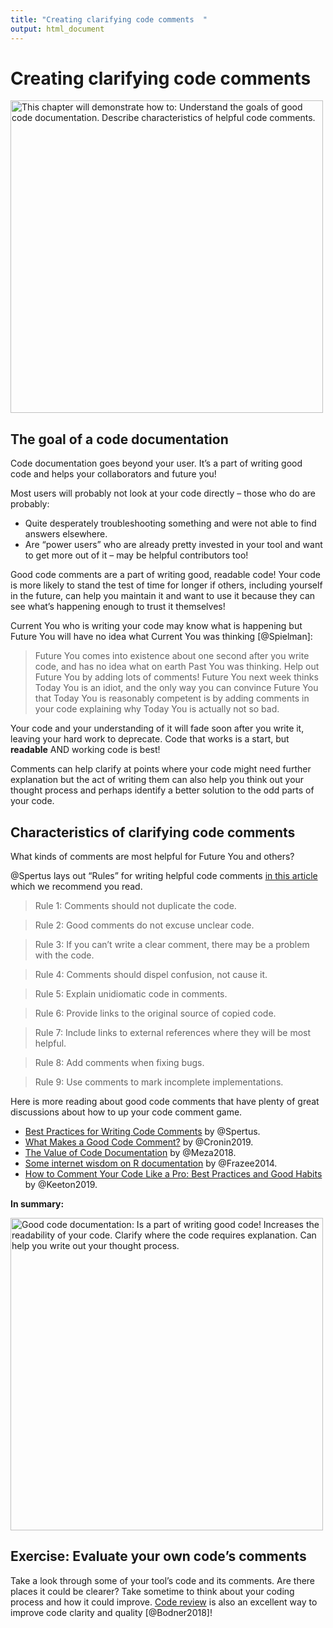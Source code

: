 ```yaml
---
title: "Creating clarifying code comments  "
output: html_document
---
```


# Creating clarifying code comments

<img src="https://docs.google.com/presentation/d/1cd434bkLer_CJ04GzpsZwzeEA9gjc5Ho6QimiHPbyEg/export/png?id=1cd434bkLer_CJ04GzpsZwzeEA9gjc5Ho6QimiHPbyEg&pageid=gd422c5de97_0_54" width="500" height="500" alt="This chapter will demonstrate how to: Understand the goals of good code documentation. Describe characteristics of helpful code comments."/>

## The goal of a code documentation

Code documentation goes beyond your user.
It's a part of writing good code and helps your collaborators and future you!

Most users will probably not look at your code directly -- those who do are probably:

- Quite desperately troubleshooting something and were not able to find answers elsewhere.
- Are “power users” who are already pretty invested in your tool and want to get more out of it -- may be helpful contributors too!

Good code comments are a part of writing good, readable code!
Your code is more likely to stand the test of time for longer if others, including yourself in the future, can help you maintain it and want to use it because they can see what's happening enough to trust it themselves!

Current You who is writing your code may know what is happening but Future You will have no idea what Current You was thinking [@Spielman]:

> Future You comes into existence about one second after you write code, and has no idea what on earth Past You was thinking. Help out Future You by adding lots of comments! Future You next week thinks Today You is an idiot, and the only way you can convince Future You that Today You is reasonably competent is by adding comments in your code explaining why Today You is actually not so bad.

Your code and your understanding of it will fade soon after you write it, leaving your hard work to deprecate.
Code that works is a start, but **readable** AND working code is best!

Comments can help clarify at points where your code might need further explanation but the act of writing them can also help you think out your thought process and perhaps identify a better solution to the odd parts of your code.

## Characteristics of clarifying code comments

What kinds of comments are most helpful for Future You and others?

@Spertus lays out "Rules" for writing helpful code comments [in this article](https://stackoverflow.blog/2021/07/05/best-practices-for-writing-code-comments/) which we recommend you read.

> Rule 1: Comments should not duplicate the code.

> Rule 2: Good comments do not excuse unclear code.

> Rule 3: If you can’t write a clear comment, there may be a problem with the code.

> Rule 4: Comments should dispel confusion, not cause it.

> Rule 5: Explain unidiomatic code in comments.

> Rule 6: Provide links to the original source of copied code.

> Rule 7: Include links to external references where they will be most helpful.

> Rule 8: Add comments when fixing bugs.

> Rule 9: Use comments to mark incomplete implementations.

Here is more reading about good code comments that have plenty of great discussions about how to up your code comment game.

- [Best Practices for Writing Code Comments](https://stackoverflow.blog/2021/07/05/best-practices-for-writing-code-comments/) by @Spertus.
- [What Makes a Good Code Comment?](https://itnext.io/what-makes-a-good-code-comment-5267debd2c24) by @Cronin2019.  
- [The Value of Code Documentation](https://www.olioapps.com/blog/the-value-of-code-documentation/) by @Meza2018.  
- [Some internet wisdom on R documentation](http://alyssafrazee.com/2014/04/20/rdocs.html) by @Frazee2014.  
- [How to Comment Your Code Like a Pro: Best Practices and Good Habits](https://www.elegantthemes.com/blog/wordpress/how-to-comment-your-code-like-a-pro-best-practices-and-good-habits) by @Keeton2019.  

**In summary:**

<img src="https://docs.google.com/presentation/d/1cd434bkLer_CJ04GzpsZwzeEA9gjc5Ho6QimiHPbyEg/export/png?id=1cd434bkLer_CJ04GzpsZwzeEA9gjc5Ho6QimiHPbyEg&pageid=gcdcbd8d802_0_132" width="500" height="500" alt="Good code documentation: Is a part of writing good code! Increases the readability of your code. Clarify where the code requires explanation. Can help you write out your thought process."/>

## Exercise: Evaluate your own code's comments

Take a look through some of your tool's code and its comments.
Are there places it could be clearer?
Take sometime to think about your coding process and how it could improve.
[Code review](https://simpleprogrammer.com/why-code-reviews-make-better-code-teams/) is also an excellent way to improve code clarity and quality [@Bodner2018]!
